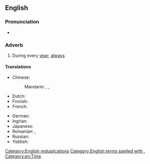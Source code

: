 ==English==

===Pronunciation===
* {{audio|en|En-au-year in, year out.ogg|Audio (AU)}}

===Adverb===
{{en-adv|-}}

# {{lb|en|idiomatic}} During every [[year]]; [[always]]

====Translations====
{{trans-top|during every year}}
* Chinese:
*: Mandarin: {{t+|cmn|年復一年|sc=Hani}}, {{t+|cmn|年复一年|tr=niánfùyīnián|sc=Hani}}, {{t+|cmn|年年|tr=niánnián|sc=Hani}}
* Dutch: {{t+|nl|jaar in jaar uit}}
* Finnish: {{t|fi|vuodesta toiseen}}
* French: {{t+|fr|bon an mal an}}
{{trans-mid}}
* German: {{t+|de|jahraus, jahrein}}
* Ingrian: {{t|izh|vooz-vuuvvelt}}
* Japanese: {{t|ja|歳歳年年|tr=さいさいねんねん, saisai-nennen}}
* Romanian: {{t|ro|an de an}}, {{t|ro|de ani de zile}}
* Russian: {{t|ru|из го́да в год}}
* Yiddish: {{t|yi|יאָר אײַן יאָר אויס}}
{{trans-bottom}}

[[Category:English reduplications]]
[[Category:English terms spelled with ,]]
[[Category:en:Time]]